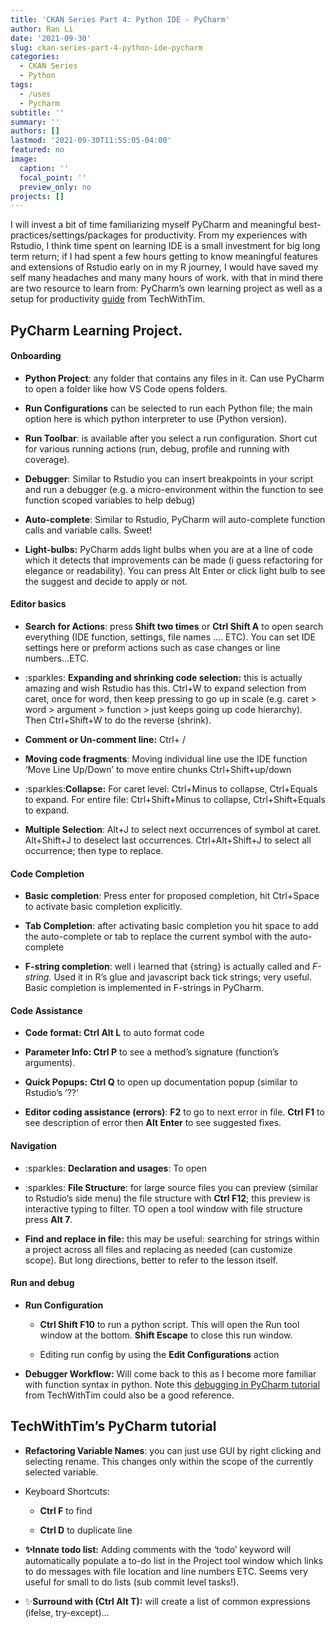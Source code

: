 ```yaml
---
title: 'CKAN Series Part 4: Python IDE - PyCharm'
author: Ran Li
date: '2021-09-30'
slug: ckan-series-part-4-python-ide-pycharm
categories:
  - CKAN Series
  - Python
tags:
  - /uses
  - Pycharm
subtitle: ''
summary: ''
authors: []
lastmod: '2021-09-30T11:55:05-04:00'
featured: no
image:
  caption: ''
  focal_point: ''
  preview_only: no
projects: []
---
```


I will invest a bit of time familiarizing myself PyCharm and meaningful best-practices/settings/packages for productivity. From my experiences with Rstudio, I think time spent on learning IDE is a small investment for big long term return; if I had spent a few hours getting to know meaningful features and extensions of Rstudio early on in my R journey, I would have saved my self many headaches and many many hours of work. with that in mind there are two resource to learn from: PyCharm's own learning project as well as a setup for productivity [guide](https://www.youtube.com/watch?v=56bPIGf4us0&t=59s&ab_channel=TechWithTim) from TechWithTim.

## PyCharm Learning Project.

#### Onboarding

-   **Python Project**: any folder that contains any files in it. Can use PyCharm to open a folder like how VS Code opens folders.

-   **Run Configurations** can be selected to run each Python file; the main option here is which python interpreter to use (Python version).

-   **Run Toolbar**: is available after you select a run configuration. Short cut for various running actions (run, debug, profile and running with coverage).

-   **Debugger**: Similar to Rstudio you can insert breakpoints in your script and run a debugger (e.g. a micro-environment within the function to see function scoped variables to help debug)

-   **Auto-complete**: Similar to Rstudio, PyCharm will auto-complete function calls and variable calls. Sweet!

-   **Light-bulbs:** PyCharm adds light bulbs when you are at a line of code which it detects that improvements can be made (i guess refactoring for elegance or readability). You can press Alt Enter or click light bulb to see the suggest and decide to apply or not.

#### Editor basics

-   **Search** **for Actions**: press **Shift two times** or **Ctrl Shift A** to open search everything (IDE function, settings, file names .... ETC). You can set IDE settings here or preform actions such as case changes or line numbers...ETC.

-   :sparkles: **Expanding and shrinking code selection:** this is actually amazing and wish Rstudio has this. Ctrl+W to expand selection from caret, once for word, then keep pressing to go up in scale (e.g. caret \> word \> argument \> function \> just keeps going up code hierarchy). Then Ctrl+Shift+W to do the reverse (shrink).

-   **Comment or Un-comment line:** Ctrl+ /

-   **Moving code fragments**: Moving individual line use the IDE function 'Move Line Up/Down' to move entire chunks Ctrl+Shift+up/down

-   :sparkles:**Collapse:** For caret level: Ctrl+Minus to collapse, Ctrl+Equals to expand. For entire file: Ctrl+Shift+Minus to collapse, Ctrl+Shift+Equals to expand.

-   **Multiple Selection**: Alt+J to select next occurrences of symbol at caret. Alt+Shift+J to deselect last occurrences. Ctrl+Alt+Shift+J to select all occurrence; then type to replace.

#### Code Completion

-   **Basic completion**: Press enter for proposed completion, hit Ctrl+Space to activate basic completion explicitly.

-   **Tab Completion**: after activating basic completion you hit space to add the auto-complete or tab to replace the current symbol with the auto-complete

-   **F-string completion**: well i learned that {string} is actually called and *F-string.* Used it in R's glue and javascript back tick strings; very useful. Basic completion is implemented in F-strings in PyCharm.

#### Code Assistance

-   **Code format: Ctrl Alt L** to auto format code

-   **Parameter Info: Ctrl P** to see a method's signature (function's arguments).

-   **Quick Popups:** **Ctrl Q** to open up documentation popup (similar to Rstudio's '??'

-   **Editor coding assistance (errors)**: **F2** to go to next error in file. **Ctrl F1** to see description of error then **Alt Enter** to see suggested fixes.

#### Navigation

-   :sparkles: **Declaration and usages**: To open

-   :sparkles: **File Structure**: for large source files you can preview (similar to Rstudio's side menu) the file structure with **Ctrl F12**; this preview is interactive typing to filter. TO open a tool window with file structure press **Alt 7**.

-    **Find and replace in file:** this may be useful: searching for strings within a project across all files and replacing as needed (can customize scope). But long directions, better to refer to the lesson itself.

#### Run and debug

-   **Run Configuration**

    -   **Ctrl Shift F10** to run a python script. This will open the Run tool window at the bottom. **Shift Escape** to close this run window.

    -   Editing run config by using the **Edit Configurations** action

-   **Debugger Workflow:** Will come back to this as I become more familiar with function syntax in python. Note this [debugging in PyCharm tutorial](https://www.youtube.com/watch?v=sRGpvbhOhQs&t=2s&ab_channel=TechWithTim) from TechWithTim could also be a good reference.

## TechWithTim's PyCharm tutorial

-   **Refactoring Variable Names**: you can just use GUI by right clicking and selecting rename. This changes only within the scope of the currently selected variable.

-   Keyboard Shortcuts:

    -   **Ctrl F** to find

    -   **Ctrl D** to duplicate line

-   **✨Innate todo list:** Adding comments with the 'todo' keyword will automatically populate a to-do list in the Project tool window which links to do messages with file location and line numbers ETC. Seems very useful for small to do lists (sub commit level tasks!).

-   ✨**Surround with (Ctrl Alt T):** will create a list of common expressions (ifelse, try-except)...

## 
